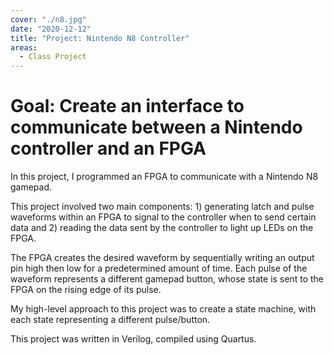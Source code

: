 ```yaml
---
cover: "./n8.jpg"
date: "2020-12-12"
title: "Project: Nintendo N8 Controller"
areas:
  - Class Project
---
```

# Goal: Create an interface to communicate between a Nintendo controller and an FPGA
In this project, I programmed an FPGA to communicate with a Nintendo N8 gamepad.

This project involved two main components: 1) generating latch and pulse waveforms within an FPGA to signal to the controller when to send certain data and 2) reading the data sent by the controller to light up LEDs on the FPGA.

The FPGA creates the desired waveform by sequentially writing an output pin high then low for a predetermined amount of time. Each pulse of the waveform represents a different gamepad button, whose state is sent to the FPGA on the rising edge of its pulse.

My high-level approach to this project was to create a state machine, with each state representing a different pulse/button. 

This project was written in Verilog, compiled using Quartus.